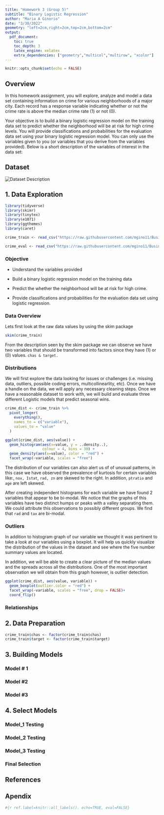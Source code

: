 ```yaml
---
title: "Homework 3 (Group 5)"
subtitle: "Binary Logistic Regression"
author: "Maria A Ginorio"
date: "3/30/2022"
geometry: "left=2cm,right=2cm,top=2cm,bottom=2cm"
output: 
  pdf_document:
    toc: true 
    toc_depth: 3
    latex_engine: xelatex
    extra_dependencies: ["geometry","multicol","multirow", "xcolor"]
---
```


```r
knitr::opts_chunk$set(echo = FALSE)
```

## Overview

In this homework assignment, you will explore, analyze and model a data set containing information on crime for various neighborhoods of a major city. Each record has a response variable indicating whether or not the crime rate is above the median crime rate (1) or not (0).

Your objective is to build a binary logistic regression model on the training data set to predict whether the neighborhood will be at risk for high crime levels. You will provide classifications and probabilities for the evaluation data set using your binary logistic regression model. You can only use the variables given to you (or variables that you derive from the variables provided). Below is a short description of the variables of interest in the data set:

## Dataset

![](Dataset_hw3.PNG "Dataset Description")

\newpage

## 1. Data Exploration

```r

library(tidyverse)
library(skimr)
library(tinytex)
library(e1071)
library(ggthemes)
library(caret)
```

```r
crime_train <- read_csv("https://raw.githubusercontent.com/mgino11/Business_Analytics/main/Projects/PROJECT_HW3/crime-training-data_modified.csv")

crime_eval <- read_csv("https://raw.githubusercontent.com/mgino11/Business_Analytics/main/Projects/PROJECT_HW3/crime-evaluation-data_modified.csv")
```

### Objective

-   Understand the variables provided

-   Build a binary logistic regression model on the training data

-   Predict the whether the neighborhood will be at risk for high crime.

-   Provide classifications and probabilities for the evaluation data set using logistic regression.

### Data Overview

Lets first look at the raw data values by using the skim package

```r

skim(crime_train)

```

From the description seen by the skim package we can observe we have two variables that should be transformed into factors since they have (1) or (0) values. `chas & target.`

\newpage

### Distributions

We will first explore the data looking for issues or challenges (i.e. missing data, outliers, possible coding errors, multicollinearlity, etc). Once we have a handle on the data, we will apply any necessary cleaning steps. Once we have a reasonable dataset to work with, we will build and evaluate three different Logistic models that predict seasonal wins.

```r

crime_dist <- crime_train %>% 
  pivot_longer(
    everything(),
    names_to = c("variable"),
    values_to = "value"
  )
```

```r

ggplot(crime_dist, aes(value)) + 
  geom_histogram(aes(x=value, y = ..density..), 
                 colour = 4, bins = 30) +
  geom_density(aes(x=value), color = "red") +
  facet_wrap(~variable, scales = "free")

```

The distribution of our variables can also alert us of of unusual patterns, in this case we have observed the prevalence of kurtosis for certain variables like:, `nox, Istat`, `rad, zn` are skewed to the right. In addition, `ptratio` and `age` are left skewed.

After creating independent histograms for each variable we have found 2 variables that appear to be bi-modal. We notice that the graphs of this variables have two distinct humps or peaks with a valley separating them. We could attribute this observations to possibly different groups. We find that `rad` and `tax` are bi-modal.

\newpage

### Outliers

In addition to histogram graph of our variable we thought it was pertinent to take a look at our variables using a boxplot. It will help us quickly visualize the distribution of the values in the dataset and see where the five number summary values are located.

In addition, we will be able to create a clear picture of the median values and the spreads across all the distributions. One of the most important observation we will obtain from this graph however, is outlier detection.

```r
ggplot(crime_dist, aes(value, variable)) + 
  geom_boxplot(outlier.color = "red") +
  facet_wrap(~variable, scales = "free", drop = FALSE)+
  coord_flip()
```

\newpage

### Relationships

\newpage

## 2. Data Preparation

```r

crime_train$chas <- factor(crime_train$chas)
crime_train$target <- factor(crime_train$target)

```

\newpage

## 3. Building Models

### Model \# 1

\newpage

### Model #2

\newpage

### Model #3

\newpage

## 4. Select Models

### Model_1 Testing

\newpage

### Model_2 Testing

\newpage

### Model_3 Testing

\newpage

### Final Selection

## References

## Apendix

```r
#{r ref.label=knitr::all_labels(). echo=TRUE, eval=FALSE}
```
